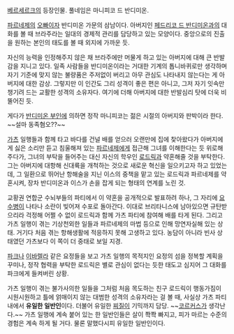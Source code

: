 [[베르세르크(만화)|베르세르크]]의 등장인물. 풀네임은 마니피코 드 반디미온.

[[파르네제]]의 [[오빠]]이자 반디미온 가문의 삼남이다. 아버지인 [[페드리코 드 반디미온]]과의 대화를 볼 때 브라주라는 일대의 경제적 관리를 담당하고 있는 모양이다. 중앙으로의 진출을 원하는 본인의 태도를 볼 때 외지에 가까운 듯. 

자신의 능력을 인정해주지 않은 채 브라주에만 머물게 하고 있는 아버지에 대해 큰 반발감을 지니고 있다. 일족 사람들을 반디미온이라는 거대한 기계의 톱니바퀴로만 생각하며 자기 기준에 맞지 않는 불량품은 주저없이 버리고 아무 관심도 나타내지 않는다는 게 아버지에 대한 감상. 그렇지만 이 인간도 그리 성격이 좋은 편은 아니고, 그저 자기 잇속만 챙기려 드는 교활한 성격의 소유자다. 여기에 더해 아버지에 대한 반발심리 탓에 더욱 비뚤어진 듯. 

게다가 [[반디미온 부인]]에 의하면 정작 마니피코는 젊은 시절의 아버지와 판박이라 한다. ~~설마 동족혐오??~~

[[가츠(베르세르크)|가츠]] 일행들과 함께 타고 바다를 건널 배를 얻으러 오랜만에 집에 찾아왔다가 아버지에게 싫은 소리만 듣고 침울해져 있는 [[파르네제]]에게 접근해 그녀를 이해한다는 듯 위로해주다가, 그녀의 부탁을 들어주는 대신 자신의 학우인 [[로드릭]]과 약혼해줄 것을 부탁한다. 그는 아버지에 대항해 신대륙을 개척하는 것으로 새로운 혁신을 일으키고자 하고 있었는데, 그 일환으로 뛰어난 항해술을 지닌 이스의 중책을 맡고 있는 로드릭과 파르네제를 약혼시켜, 장차 반디미온과 이스가 손을 잡게 되는 형태의 연계를 노린 것.

교황권 연합군 수뇌부들의 파티에서 이 약혼을 공개적으로 발표하려 하나, 그 자리에 [[요수병]]이 나타나 소란이 빚어져 수포로 돌아간다. 이대로 브리타니스에 남아있으면 규탄받으리라 걱정해 어쩔 수 없이 로드릭과 함께 가츠 파티에 참여해 배를 타게 된다. 그리고 가츠 일행이 겪는 기상천외한 일들과 파르네제의 마법 등으로 인해 망연자실해 있는 상태. 거기다 처음 겪는 항해생활에 적응하지 못해 고생하고 있다. 농담이 아니라 빈사 상태였던 가츠보다 이 쪽이 더 중태로 보일 지경.

[[파크]]나 [[이바렐라]] 같은 요정들을 보고 가츠 일행의 목적지인 요정의 섬을 정복할 계획을 꾸미나, 정작 협력을 부탁한 로드릭은 별로 관심이 없다는 듯한 태도고 심지어 그 대화를 파크에게 들켜버린 상황.

가츠 일행이 겪는 불가사의한 일들을 그처럼 처음 목도하는 친구 로드릭이 행동가짐이 시원시원하고 틀에 얽매이지 않는 대범한 성격의 소유자라는 걸 볼 때, 사실상 가츠 파티 내에서 '''유일한 일반인'''이다. 더불어 유일한 [[찌질이]] 기믹까지 담당. ~~[[코르커스]]가 생각난다.~~ 가츠 일행에 계속 붙어 있는 한 일반인들은 살이 쫙쫙 빠지고, 피가 마르는 수준의 경험은 계속 하게 될 거다. 물론 말했다시피 유일한 일반인이다.
